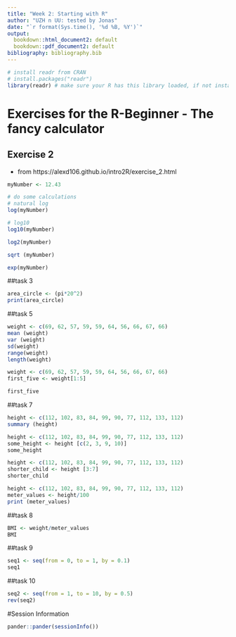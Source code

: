 ```yaml
---
title: "Week 2: Starting with R"
author: "UZH n UU: tested by Jonas"
date: "`r format(Sys.time(), '%d %B, %Y')`"
output:
  bookdown::html_document2: default
  bookdown::pdf_document2: default
bibliography: bibliography.bib
---
```


```r
# install readr from CRAN
# install.packages("readr")
library(readr) # make sure your R has this library loaded, if not install it (see line above)
```

# Exercises for the R-Beginner - The fancy calculator

## Exercise 2
* from https://alexd106.github.io/intro2R/exercise_2.html
```r
myNumber <- 12.43

# do some calculations
# natural log
log(myNumber)
```

```r
# log10
log10(myNumber)
```
```r
log2(myNumber)
```
```r
sqrt (myNumber)
```
```r
exp(myNumber)
```
##task 3
```r
area_circle <- (pi*20^2)
print(area_circle)
```
##task 5
```r
weight <- c(69, 62, 57, 59, 59, 64, 56, 66, 67, 66)
mean (weight)
var (weight)
sd(weight)
range(weight)
length(weight)

```
```r
weight <- c(69, 62, 57, 59, 59, 64, 56, 66, 67, 66)
first_five <- weight[1:5]

first_five
```
##task 7
```r
height <- c(112, 102, 83, 84, 99, 90, 77, 112, 133, 112)
summary (height)
```
```r
height <- c(112, 102, 83, 84, 99, 90, 77, 112, 133, 112)
some_height <- height [c(2, 3, 9, 10)]
some_height 
```
```r
height <- c(112, 102, 83, 84, 99, 90, 77, 112, 133, 112)
shorter_child <- height [3:7] 
shorter_child
```
```r
height <- c(112, 102, 83, 84, 99, 90, 77, 112, 133, 112)
meter_values <- height/100
print (meter_values)
```
##task 8
```r
BMI <- weight/meter_values 
BMI 
```

##task 9
```r
seq1 <- seq(from = 0, to = 1, by = 0.1)
seq1
``` 
##task 10
```r
seq2 <- seq(from = 1, to = 10, by = 0.5)
rev(seq2)
``` 
#Session Information

```r
pander::pander(sessionInfo())
```


